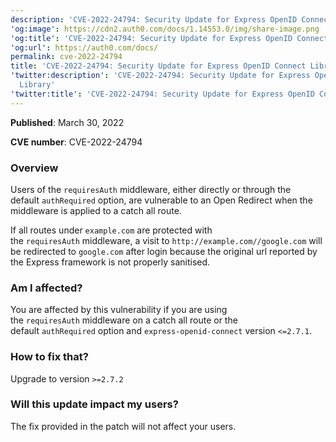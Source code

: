 ```yaml
---
description: 'CVE-2022-24794: Security Update for Express OpenID Connect Library'
'og:image': https://cdn2.auth0.com/docs/1.14553.0/img/share-image.png
'og:title': 'CVE-2022-24794: Security Update for Express OpenID Connect Library'
'og:url': https://auth0.com/docs/
permalink: cve-2022-24794
title: 'CVE-2022-24794: Security Update for Express OpenID Connect Library'
'twitter:description': 'CVE-2022-24794: Security Update for Express OpenID Connect
  Library'
'twitter:title': 'CVE-2022-24794: Security Update for Express OpenID Connect Library'
---
```

**Published**: March 30, 2022

**CVE number**: CVE-2022-24794

### Overview

Users of the `requiresAuth` middleware, either directly or through the default `authRequired` option, are vulnerable to an Open Redirect when the middleware is applied to a catch all route.

If all routes under `example.com` are protected with the `requiresAuth` middleware, a visit to `http://example.com//google.com` will be redirected to `google.com` after login because the original url reported by the Express framework is not properly sanitised.

### Am I affected?

You are affected by this vulnerability if you are using the `requiresAuth` middleware on a catch all route or the default `authRequired` option and `express-openid-connect` version `<=2.7.1`.

### How to fix that?

Upgrade to version `>=2.7.2`

### Will this update impact my users?

The fix provided in the patch will not affect your users.